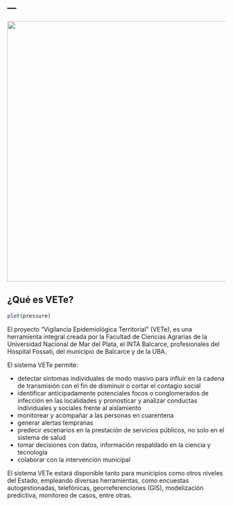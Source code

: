 ---
---

<img src="images/vete3.jpeg" width="600px">
 
## ¿Qué es VETe?


```r
plot(pressure)
```
 
El proyecto “Vigilancia Epidemiológica Territorial” (VETe), es una herramienta integral creada por la Facultad de Ciencias Agrarias de la Universidad Nacional de Mar del Plata, el INTA Balcarce, profesionales del Hospital Fossati, del municipio de Balcarce y de la UBA.  

El sistema VETe permite:

* detectar síntomas individuales de modo masivo para influir en la cadena de transmisión con el fin de disminuir o cortar el contagio social
* identificar anticipadamente potenciales focos o conglomerados de infección en las localidades y pronosticar y analizar conductas individuales y sociales frente al aislamiento
* monitorear y acompañar a las personas en cuarentena
* generar alertas tempranas
* predecir escenarios en la prestación de servicios públicos, no solo en el sistema de salud
* tomar decisiones con datos, información respaldado en la ciencia y tecnología
* colaborar con la intervención municipal

El sistema VETe estará disponible tanto para municipios como otros niveles del Estado, empleando diversas herramientas, como encuestas autogestionadas, telefónicas, georreferenciones (GIS), modelización predictiva, monitoreo de casos, entre otras. 
